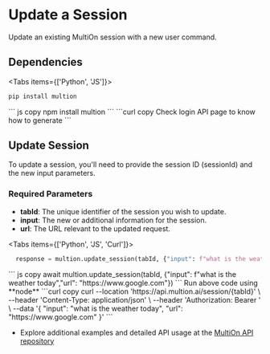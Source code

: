# Update a Session

Update an existing MultiOn session with a new user command.

## Dependencies

 
<Tabs items={['Python', 'JS']}>
  <Tab>
  ```python copy
  pip install multion
  ```
  </Tab>
  <Tab>
  ``` js copy 
  npm install multion
  ```
  </Tab>
  <Tab>
  ```curl copy
  Check login API page to know how to generate <AUTH_TOKEN>
  ```
  </Tab>
</Tabs>

## Update Session

To update a session, you'll need to provide the session ID (sessionId) and the new input parameters.

### Required Parameters
- **tabId**: The unique identifier of the session you wish to update.
- **input**: The new or additional information for the session.
- **url**: The URL relevant to the updated request.


<Tabs items={['Python', 'JS', 'Curl']}>
  <Tab>
  ```python copy
    response = multion.update_session(tabId, {"input": f"what is the weather today","url": "https://www.google.com"})
  ```
  </Tab>
  <Tab>
  ``` js copy 
    await multion.update_session(tabId, {"input": f"what is the weather today","url": "https://www.google.com"})
  ```
<Callout type="info" emoji="ℹ️">
 Run above code using **node**
</Callout>
  </Tab>
  <Tab>
  ```curl copy
curl --location 'https://api.multion.ai/session/{tabId}' \
--header 'Content-Type: application/json' \
--header 'Authorization: Bearer <AUTH_TOKEN>' \
--data '{
    "input": "what is the weather today",
    "url": "https://www.google.com"
}'
  ```
  </Tab>
</Tabs>

- Explore additional examples and detailed API usage at the [MultiOn API repository](https://github.com/MULTI-ON/api)


